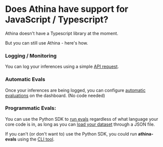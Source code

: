 # Does Athina have support for JavaScript / Typescript?

Athina doesn't have a Typescript library at the moment.

But you can still use Athina - here's how.

### Logging / Monitoring

You can log your inferences using a simple [API request](/logging/log_via_api).

### Automatic Evals

Once your inferences are being logged, you can configure [automatic evaluations](/evals/automatic_evals) on the dashboard. (No code needed)

### Programmatic Evals:

You can use the Python SDK to [run evals](/evals/quick_start) regardless of what language your core code is in, as long as you can [load your dataset](/evals/loading_data) through a JSON file.

If you can't (or don't want to) use the Python SDK, you could run **athina-evals** using the [CLI tool](/evals/running_evals/cli).
